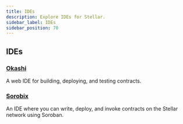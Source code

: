 ```yaml
---
title: IDEs
description: Explore IDEs for Stellar.
sidebar_label: IDEs
sidebar_position: 70
---
```


## IDEs

### [Okashi](https://okashi.dev)

A web IDE for building, deploying, and testing contracts.

### [Sorobix](https://sorobix.vercel.app/)

An IDE where you can write, deploy, and invoke contracts on the Stellar network using Soroban.
